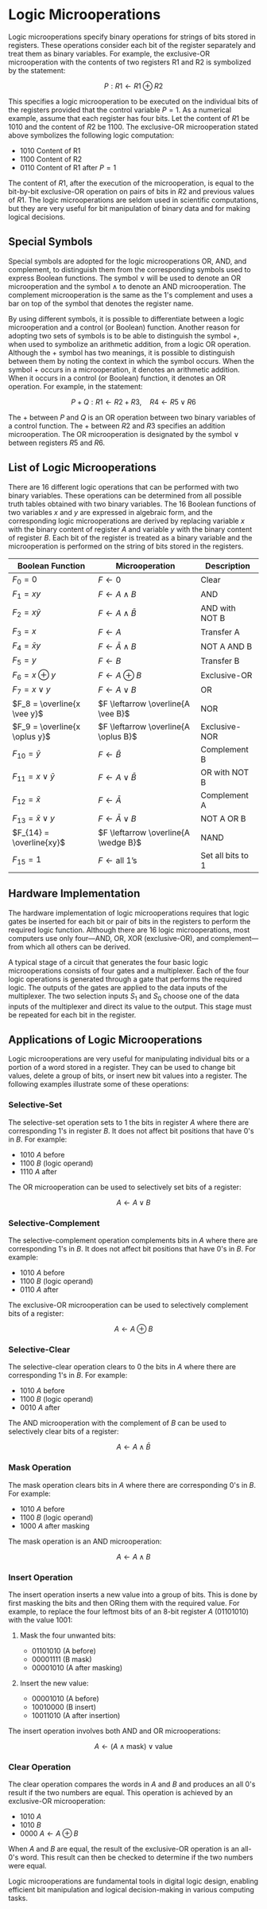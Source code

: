 # Logic Microoperations

Logic microoperations specify binary operations for strings of bits stored in registers. These operations consider each bit of the register separately and treat them as binary variables. For example, the exclusive-OR microoperation with the contents of two registers R1 and R2 is symbolized by the statement:

$$ P: R1 \leftarrow R1 \oplus R2 $$

This specifies a logic microoperation to be executed on the individual bits of the registers provided that the control variable $P = 1$. As a numerical example, assume that each register has four bits. Let the content of $R1$ be 1010 and the content of $R2$ be 1100. The exclusive-OR microoperation stated above symbolizes the following logic computation:

- 1010 Content of R1
- 1100 Content of R2
- 0110 Content of R1 after $P = 1$

The content of $R1$, after the execution of the microoperation, is equal to the bit-by-bit exclusive-OR operation on pairs of bits in $R2$ and previous values of $R1$. The logic microoperations are seldom used in scientific computations, but they are very useful for bit manipulation of binary data and for making logical decisions.

## Special Symbols

Special symbols are adopted for the logic microoperations OR, AND, and complement, to distinguish them from the corresponding symbols used to express Boolean functions. The symbol $\vee$ will be used to denote an OR microoperation and the symbol $\wedge$ to denote an AND microoperation. The complement microoperation is the same as the 1's complement and uses a bar on top of the symbol that denotes the register name. 

By using different symbols, it is possible to differentiate between a logic microoperation and a control (or Boolean) function. Another reason for adopting two sets of symbols is to be able to distinguish the symbol $+$, when used to symbolize an arithmetic addition, from a logic OR operation. Although the $+$ symbol has two meanings, it is possible to distinguish between them by noting the context in which the symbol occurs. When the symbol $+$ occurs in a microoperation, it denotes an arithmetic addition. When it occurs in a control (or Boolean) function, it denotes an OR operation. For example, in the statement:

$$ P + Q: R1 \leftarrow R2 + R3, \quad R4 \leftarrow R5 \vee R6 $$

The $+$ between $P$ and $Q$ is an OR operation between two binary variables of a control function. The $+$ between $R2$ and $R3$ specifies an addition microoperation. The OR microoperation is designated by the symbol $\vee$ between registers $R5$ and $R6$.

## List of Logic Microoperations

There are 16 different logic operations that can be performed with two binary variables. These operations can be determined from all possible truth tables obtained with two binary variables. The 16 Boolean functions of two variables $x$ and $y$ are expressed in algebraic form, and the corresponding logic microoperations are derived by replacing variable $x$ with the binary content of register $A$ and variable $y$ with the binary content of register $B$. Each bit of the register is treated as a binary variable and the microoperation is performed on the string of bits stored in the registers.

| Boolean Function       | Microoperation         | Description                |
|------------------------|------------------------|----------------------------|
| $F_0 = 0$              | $F \leftarrow 0$       | Clear                      |
| $F_1 = xy$             | $F \leftarrow A \wedge B$ | AND                        |
| $F_2 = x \bar{y}$      | $F \leftarrow A \wedge \bar{B}$ | AND with NOT B            |
| $F_3 = x$              | $F \leftarrow A$       | Transfer A                 |
| $F_4 = \bar{x} y$      | $F \leftarrow \bar{A} \wedge B$ | NOT A AND B             |
| $F_5 = y$              | $F \leftarrow B$       | Transfer B                 |
| $F_6 = x \oplus y$     | $F \leftarrow A \oplus B$ | Exclusive-OR              |
| $F_7 = x \vee y$       | $F \leftarrow A \vee B$ | OR                         |
| $F_8 = \overline{x \vee y}$ | $F \leftarrow \overline{A \vee B}$ | NOR                |
| $F_9 = \overline{x \oplus y}$ | $F \leftarrow \overline{A \oplus B}$ | Exclusive-NOR     |
| $F_{10} = \bar{y}$     | $F \leftarrow \bar{B}$ | Complement B               |
| $F_{11} = x \vee \bar{y}$ | $F \leftarrow A \vee \bar{B}$ | OR with NOT B          |
| $F_{12} = \bar{x}$     | $F \leftarrow \bar{A}$ | Complement A               |
| $F_{13} = \bar{x} \vee y$ | $F \leftarrow \bar{A} \vee B$ | NOT A OR B            |
| $F_{14} = \overline{xy}$ | $F \leftarrow \overline{A \wedge B}$ | NAND               |
| $F_{15} = 1$           | $F \leftarrow \text{all 1's}$ | Set all bits to 1         |

## Hardware Implementation

The hardware implementation of logic microoperations requires that logic gates be inserted for each bit or pair of bits in the registers to perform the required logic function. Although there are 16 logic microoperations, most computers use only four—AND, OR, XOR (exclusive-OR), and complement—from which all others can be derived.

A typical stage of a circuit that generates the four basic logic microoperations consists of four gates and a multiplexer. Each of the four logic operations is generated through a gate that performs the required logic. The outputs of the gates are applied to the data inputs of the multiplexer. The two selection inputs $S_1$ and $S_0$ choose one of the data inputs of the multiplexer and direct its value to the output. This stage must be repeated for each bit in the register.

## Applications of Logic Microoperations

Logic microoperations are very useful for manipulating individual bits or a portion of a word stored in a register. They can be used to change bit values, delete a group of bits, or insert new bit values into a register. The following examples illustrate some of these operations:

### Selective-Set

The selective-set operation sets to 1 the bits in register $A$ where there are corresponding 1's in register $B$. It does not affect bit positions that have 0's in $B$. For example:

- 1010 $A$ before
- 1100 $B$ (logic operand)
- 1110 $A$ after

The OR microoperation can be used to selectively set bits of a register:

$$ A \leftarrow A \vee B $$

### Selective-Complement

The selective-complement operation complements bits in $A$ where there are corresponding 1's in $B$. It does not affect bit positions that have 0's in $B$. For example:

- 1010 $A$ before
- 1100 $B$ (logic operand)
- 0110 $A$ after

The exclusive-OR microoperation can be used to selectively complement bits of a register:

$$ A \leftarrow A \oplus B $$

### Selective-Clear

The selective-clear operation clears to 0 the bits in $A$ where there are corresponding 1's in $B$. For example:

- 1010 $A$ before
- 1100 $B$ (logic operand)
- 0010 $A$ after

The AND microoperation with the complement of $B$ can be used to selectively clear bits of a register:

$$ A \leftarrow A \wedge \bar{B} $$

### Mask Operation

The mask operation clears bits in $A$ where there are corresponding 0's in $B$. For example:

- 1010 $A$ before
- 1100 $B$ (logic operand)
- 1000 $A$ after masking

The mask operation is an AND microoperation:

$$ A \leftarrow A \wedge B $$

### Insert Operation

The insert operation inserts a new value into a group of bits. This is done by first masking the bits and then ORing them with the required value. For example, to replace the four leftmost bits of an 8-bit register $A$ (01101010) with the value 1001:

1. Mask the four unwanted bits:
   - 01101010 (A before)
   - 00001111 (B mask)
   - 00001010 (A after masking)

2. Insert the new value:
   - 00001010 (A before)
   - 10010000 (B insert)
   - 10011010 (A after insertion)

The insert operation involves both AND and OR microoperations:

$$ A \leftarrow (A \wedge \text{mask}) \vee \text{value} $$

### Clear Operation

The clear operation compares the words in $A$ and $B$ and produces an all 0's result if the two numbers are equal. This operation is achieved by an exclusive-OR microoperation:

- 1010 $A$
- 1010 $B$
- 0000 $A \leftarrow A \oplus B$

When $A$ and $B$ are equal, the result of the exclusive-OR operation is an all-0's word. This result can then be checked to determine if the two numbers were equal.

Logic microoperations are fundamental tools in digital logic design, enabling efficient bit manipulation and logical decision-making in various computing tasks.
